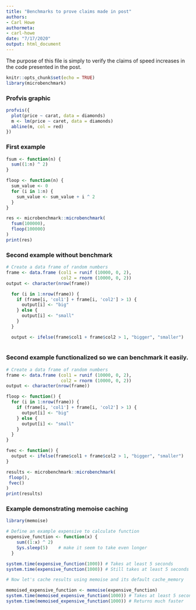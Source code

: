 ```yaml
---
title: "Benchmarks to prove claims made in post"
authors: 
- Carl Howe
authormeta: 
- carl-howe
date: "7/17/2020"
output: html_document
---
```


The purpose of this file is simply to verify the claims of speed increases in the code presented in the post.

```r
knitr::opts_chunk$set(echo = TRUE)
library(microbenchmark)
```

### Profvis graphic

```r
profvis({
  plot(price ~ carat, data = diamonds)
  m <- lm(price ~ caret, data = diamonds)
  abline(m, col = red)
})
```


### First example

```r
fsum <- function(n) {
  sum((1:n) ^ 2)
}

floop <- function(n) {
  sum_value <- 0
  for (i in 1:n) {
    sum_value <- sum_value + i ^ 2
  }
}

res <- microbenchmark::microbenchmark(
  fsum(100000),
  floop(100000)
)
print(res)
```

### Second example without benchmark

```r

# Create a data frame of random numbers
frame <- data.frame (col1 = runif (10000, 0, 2),
                     col2 = rnorm (10000, 0, 2))
output <- character(nrow(frame))

  for (i in 1:nrow(frame)) {
    if (frame[i, 'col1'] + frame[i, 'col2'] > 1) {
      output[i] <- "big"
    } else {
      output[i] <- "small"
    }
  }

  output <- ifelse(frame$col1 + frame$col2 > 1, "bigger", "smaller")
  
```

### Second example functionalized so we can benchmark it easily.

```r
# Create a data frame of random numbers
frame <- data.frame (col1 = runif (10000, 0, 2),
                     col2 = rnorm (10000, 0, 2))
output <- character(nrow(frame))

floop <- function() {
  for (i in 1:nrow(frame)) {
    if (frame[i, 'col1'] + frame[i, 'col2'] > 1) {
      output[i] <- "big"
    } else {
      output[i] <- "small"
    }
  }
}

fvec <- function() {
  output <- ifelse(frame$col1 + frame$col2 > 1, "bigger", "smaller")
}

results <- microbenchmark::microbenchmark(
 floop(),
 fvec()
)
print(results)

```

### Example demonstrating memoise caching

```r
library(memoise)

# Define an example expensive to calculate function
expensive_function <- function(x) {
    sum((1:x) ^ 2)
    Sys.sleep(5)    # make it seem to take even longer
  }

system.time(expensive_function(1000)) # Takes at least 5 seconds
system.time(expensive_function(1000)) # Still takes at least 5 seconds

# Now let's cache results using memoise and its default cache_memory

memoised_expensive_function <- memoise(expensive_function)
system.time(memoised_expensive_function(1000)) # Takes at least 5 seconds
system.time(memoised_expensive_function(1000)) # Returns much faster
```

